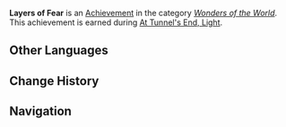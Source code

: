 {{Achievement Infobox
|id           = 84065
|order id     = 5044
|category     = Wonders of the World
|description  = Escape the mysterious space at the very bottom of The Chasm successfully.
|requirements = Earned during [[At Tunnel's End, Light]]
|primogems    = 5
|tracking     = 
|hidden       = 1
|quest        = Perilous Trail
|type         = Quest
}}
'''Layers of Fear''' is an [[Achievement]] in the category ''[[Wonders of the World]]''. This achievement is earned during [[At Tunnel's End, Light]].
<!--
==Trivia==

==Video Guides==
{{EVT
|video1   = 
|caption1 = 
}}
-->
==Other Languages==
{{Other Languages
|en      = Layers of Fear
|zhs     = 层层惊骇
|zhs_rm  = Céngcéng Jīnghài
|zht     = 層層驚駭
|zht_rm  = Céngcéng Jīnghài
|zh_tl   = Layers of Horror
|ja      = 重なる恐怖
|ja_rm   = Kasanaru Kyoufu
|ja_tl   = Piling Fear
|ko      = 놀라움의 연속
|ko_rm   = Nollaum-ui Yeonsok
|ko_tl   = Continual Surprise
|es      = Pánico en las profundidades
|es_tl   = Panic in the Depths
|fr      = Couches d'effroi
|fr_tl   = Layers of Terror
|ru      = В толще страха
|ru_tl   = 
|th      = ชั้นที่น่าหวาดกลัว
|th_rm   = 
|th_tl   = 
|vi      = Kinh Hãi Trùng Trùng
|vi_tl   = 
|de      = Wellen des Schreckens
|de_tl   = Waves of Dread
|id      = Kengerian yang Mendalam
|id_tl   = A Deep Horror
|pt      = Camadas de Medo
|pt_tl   = 
}}

==Change History==
{{Change History|2.7}}
<!--
==References==
{{Reflist}}
-->
==Navigation==
{{Achievement Navbox|Wonders of the World|Quest}}